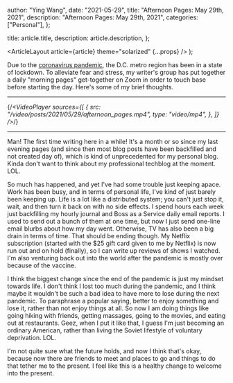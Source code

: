 
  author: "Ying Wang",
  date: "2021-05-29",
  title: "Afternoon Pages: May 29th, 2021",
  description: "Afternoon Pages: May 29th, 2021",
  categories: ["Personal"],
};

  title: article.title,
  description: article.description,
};

  <ArticleLayout article={article} theme="solarized" {...props} />
);

Due to the [coronavirus
pandemic](https://en.wikipedia.org/wiki/2019-20_coronavirus_pandemic), the D.C.
metro region has been in a state of lockdown. To alleviate fear and stress, my
writer's group has put together a daily "morning pages" get-together on Zoom in
order to touch base before starting the day. Here's some of my brief thoughts.

---

{/*<VideoPlayer
  sources={[
    {
      src: "/video/posts/2021/05/29/afternoon_pages.mp4",
      type: "video/mp4",
    },
  ]}
/>*/}

---

Man! The first time writing here in a while! It's a month or so since my last
evening pages (and since then most blog posts have been backfilled and not
created day of), which is kind of unprecedented for my personal blog. Kinda
don't want to think about my professional techblog at the moment. LOL.

So much has happened, and yet I've had some trouble just keeping apace. Work has
been busy, and in terms of personal life, I've kind of just barely been keeping
up. Life is a lot like a distributed system; you can't just stop it, wait, and
then turn it back on with no side effects. I spend hours each week just
backfilling my hourly journal and Boss as a Service daily email reports. I used
to send out a bunch of them at one time, but now I just send one-line email
blurbs about how my day went. Otherwise, TV has also been a big drain in terms
of time. That should be ending though. My Netflix subscription (started with the
$25 gift card given to me by Netflix) is now run out and on hold (finally), so I
can write up reviews of shows I watched. I'm also venturing back out into the
world after the pandemic is mostly over because of the vaccine.

I think the biggest change since the end of the pandemic is just my mindset
towards life. I don't think I lost too much during the pandemic, and I think
maybe it wouldn't be such a bad idea to have more to lose during the next
pandemic. To paraphrase a popular saying, better to enjoy something and lose it,
rather than not enjoy things at all. So now I am doing things like going hiking
with friends, getting massages, going to the movies, and eating out at
restaurants. Geez, when I put it like that, I guess I'm just becoming an
ordinary American, rather than living the Soviet lifestyle of voluntary
deprivation. LOL.

I'm not quite sure what the future holds, and now I think that's okay, because
now there are friends to meet and places to go and things to do that tether me
to the present. I feel like this is a healthy change to welcome into the
present.
